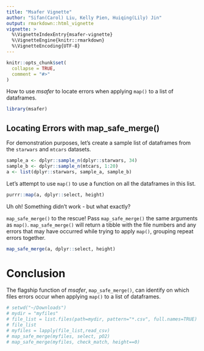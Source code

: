 ```yaml
---
title: "Msafer Vignette"
author: "Sifan(Carol) Liu, Kelly Pien, Huiqing(Lily) Jin"
output: rmarkdown::html_vignette
vignette: >
  %\VignetteIndexEntry{msafer-vignette}
  %\VignetteEngine{knitr::rmarkdown}
  %\VignetteEncoding{UTF-8}
---
```


```r
knitr::opts_chunk$set(
  collapse = TRUE,
  comment = "#>"
)
```

How to use *msafer* to locate errors when applying `map()` to a list of dataframes.

```r
library(msafer)
```

## Locating Errors with map_safe_merge()

For demonstration purposes, let's create a sample list of dataframes from the `starwars` and `mtcars` datasets.

```r
sample_a <- dplyr::sample_n(dplyr::starwars, 34)
sample_b <- dplyr::sample_n(mtcars, 1:20)
a <- list(dplyr::starwars, sample_a, sample_b)
```

Let's attempt to use `map()` to use a function on all the dataframes in this list.

```r
purrr::map(a, dplyr::select, height)
```

Uh oh! Something didn't work - but what exactly?

`map_safe_merge()` to the rescue! Pass `map_safe_merge()` the same arguments as `map()`. `map_safe_merge()` will return a tibble with the file numbers and any errors that may have occurred while trying to apply `map()`, grouping repeat errors together.

```r
map_safe_merge(a, dplyr::select, height)
```

# Conclusion
The flagship function of *msafer*, `map_safe_merge()`, can identify on which files errors occur when applying `map()` to a list of dataframes.

```r
# setwd("~/Downloads")
# mydir = "myfiles"
# file_list = list.files(path=mydir, pattern="*.csv", full.names=TRUE)
# file_list
# myfiles = lapply(file_list,read_csv)
# map_safe_merge(myfiles, select, pO2)
# map_safe_merge(myfiles, check_match, height==0)
```

